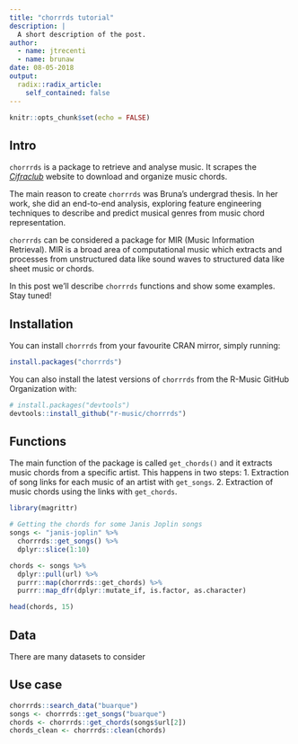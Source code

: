 ```yaml
---
title: "chorrrds tutorial"
description: |
  A short description of the post.
author:
  - name: jtrecenti
  - name: brunaw
date: 08-05-2018
output:
  radix::radix_article:
    self_contained: false
---
```


```r
knitr::opts_chunk$set(echo = FALSE)
```

## Intro

`chorrrds` is a package to retrieve and analyse music. It scrapes 
the [*Cifraclub*]() website to download and organize music chords.

The main reason to create `chorrrds` was Bruna's undergrad thesis. In 
her work, she did an end-to-end analysis, exploring feature engineering
techniques to describe and predict musical genres from music chord 
representation.

`chorrrds` can be considered a package for MIR (Music Information 
Retrieval). MIR is a broad area of computational music which extracts 
and processes from unstructured data like sound waves to structured 
data like sheet music or chords.

In this post we'll describe `chorrrds` functions and show 
some examples. Stay tuned!

## Installation

You can install `chorrrds` from your favourite CRAN mirror, simply running:

```r
install.packages("chorrrds")
```

You can also install the latest versions of `chorrrds` from the R-Music GitHub Organization with:

```r
# install.packages("devtools")
devtools::install_github("r-music/chorrrds")
```

## Functions

The main function of the package is called `get_chords()` and it
extracts music chords from a specific artist. This happens in 
two steps:
  1. Extraction of song links for each music of an artist with `get_songs`.
  2. Extraction of music chords using the links with `get_chords`.

```r
library(magrittr)

# Getting the chords for some Janis Joplin songs
songs <- "janis-joplin" %>% 
  chorrrds::get_songs() %>% 
  dplyr::slice(1:10)

chords <- songs %>% 
  dplyr::pull(url) %>% 
  purrr::map(chorrrds::get_chords) %>%
  purrr::map_dfr(dplyr::mutate_if, is.factor, as.character) 

head(chords, 15)
```



## Data

There are many datasets to consider

## Use case

```r
chorrrds::search_data("buarque")
songs <- chorrrds::get_songs("buarque")
chords <- chorrrds::get_chords(songs$url[2])
chords_clean <- chorrrds::clean(chords)
```

